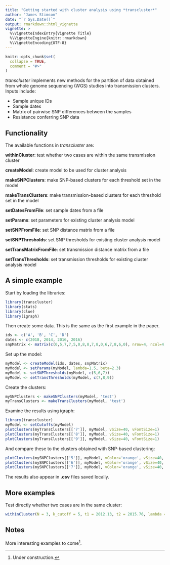 ---
title: "Getting started with cluster analysis using *transcluster*"
author: "James Stimson"
date: "`r Sys.Date()`"
output: rmarkdown::html_vignette
vignette: >
  %\VignetteIndexEntry{Vignette Title}
  %\VignetteEngine{knitr::rmarkdown}
  %\VignetteEncoding{UTF-8}
---

```{r setup, include = FALSE}
knitr::opts_chunk$set(
  collapse = TRUE,
  comment = "#>"
)
```

*transcluster* implements new methods for the partition of data obtained from whole genome sequencing (WGS) studies into transmission clusters. Inputs include:

- Sample unique IDs
- Sample dates
- Matrix of pairwise SNP differences between the samples
- Resistance conferring SNP data

## Functionality

The available functions in *transcluster* are:

**withinCluster**: test whether two cases are within the same transmission cluster

**createModel**: create model to be used for cluster analysis

**makeSNPClusters**: make SNP-based clusters for each threshold set in the model

**makeTransClusters**: make transmission-based clusters for each threshold set in the model

**setDatesFromFile**: set sample dates from a file

**setParams**: set parameters for existing cluster analysis model

**setSNPFromFile**: set SNP distance matrix from a file

**setSNPThresholds**: set SNP thresholds for existing cluster analysis model

**setTransMatrixFromFile**: set transmission distance matrix from a file

**setTransThresholds**: set transmission thresholds for existing cluster analysis model

## A simple example

Start by loading the libraries:
```{r}
library(transcluster)
library(stats)
library(clue)
library(igraph)
```

Then create some data. This is the same as the first example in the paper.
```{r}
ids <- c('A', 'B', 'C', 'D')
dates <- c(2018, 2014, 2016, 2016)
snpMatrix <- matrix(c(0,5,7,7,5,0,8,8,7,8,0,6,7,8,6,0), nrow=4, ncol=4)
```

Set up the model:
```{r}
myModel <- createModel(ids, dates, snpMatrix)
myModel <- setParams(myModel, lambda=1.5, beta=2.3)
myModel <- setSNPThresholds(myModel, c(5,6,7))
myModel <- setTransThresholds(myModel, c(7,8,9))
```

Create the clusters:
```{r}
mySNPClusters <- makeSNPClusters(myModel, 'test')
myTransClusters <- makeTransClusters(myModel, 'test')
```

Examine the results using igraph:
```{r cache=FALSE }
library(transcluster)
myModel <- setCutoffs(myModel)
plotClusters(myTransClusters[['7']], myModel, vSize=40, vFontSize=1)
plotClusters(myTransClusters[['8']], myModel, vSize=40, vFontSize=1)
plotClusters(myTransClusters[['9']], myModel, vSize=40, vFontSize=1)
```

And compare these to the clusters obtained with SNP-based clustering:
```{r}
plotClusters(mySNPClusters[['5']], myModel, vColor='orange', vSize=40, vFontSize=1)
plotClusters(mySNPClusters[['6']], myModel, vColor='orange', vSize=40, vFontSize=1)
plotClusters(mySNPClusters[['7']], myModel, vColor='orange', vSize=40, vFontSize=1)
```

The results also appear in **.csv** files saved locally.

## More examples

Test directly whether two cases are in the same cluster:
```{r}
withinCluster(N = 3, k_cutoff = 5, t1 = 2012.13, t2 = 2015.76, lambda = 0.7, beta = 1.3, perc_cutoff = 0.2)
```


## Notes

More interesting examples to come^[Under construction.].


